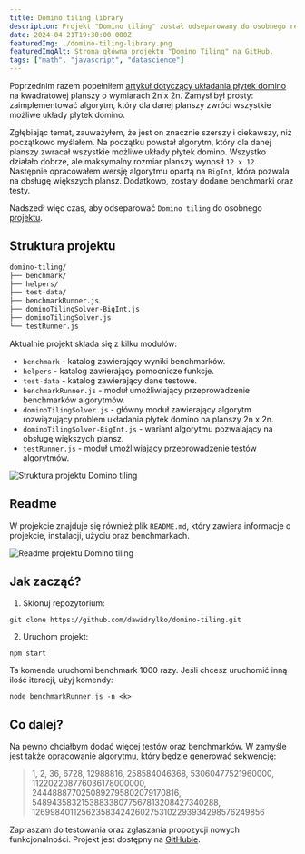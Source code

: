 ```yaml
---
title: Domino tiling library
description: Projekt "Domino tiling" został odseparowany do osobnego repozytorium na GitHubie. Znajdziesz tam algorytmy, benchmarki oraz testy. Zapraszam do testowania oraz zgłaszania propozycji nowych funkcjonalności.
date: 2024-04-21T19:30:00.000Z
featuredImg: ./domino-tiling-library.png
featuredImgAlt: Strona główna projektu "Domino Tiling" na GitHub.
tags: ["math", "javascript", "datascience"]
---
```


Poprzednim razem popełniłem [artykuł dotyczący układania płytek domino](/domino-tiling) na kwadratowej planszy o wymiarach 2n x 2n. Zamysł był prosty: zaimplementować algorytm, który dla danej planszy zwróci wszystkie możliwe układy płytek domino.

Zgłębiając temat, zauważyłem, że jest on znacznie szerszy i ciekawszy, niż początkowo myślałem. Na początku powstał algorytm, który dla danej planszy zwracał wszystkie możliwe układy płytek domino. Wszystko działało dobrze, ale maksymalny rozmiar planszy wynosił `12 x 12`. Następnie opracowałem wersję algorytmu opartą na `BigInt`, która pozwala na obsługę większych plansz. Dodatkowo, zostały dodane benchmarki oraz testy.

Nadszedł więc czas, aby odseparować `Domino tiling` do osobnego [projektu](https://github.com/dawidrylko/domino-tiling).

## Struktura projektu

```bash
domino-tiling/
├── benchmark/
├── helpers/
├── test-data/
├── benchmarkRunner.js
├── dominoTilingSolver-BigInt.js
├── dominoTilingSolver.js
└── testRunner.js
```

Aktualnie projekt składa się z kilku modułów:
- `benchmark` - katalog zawierający wyniki benchmarków.
- `helpers` - katalog zawierający pomocnicze funkcje.
- `test-data` - katalog zawierający dane testowe.
- `benchmarkRunner.js` - moduł umożliwiający przeprowadzenie benchmarków algorytmów.
- `dominoTilingSolver.js` - główny moduł zawierający algorytm rozwiązujący problem układania płytek domino na planszy 2n x 2n.
- `dominoTilingSolver-BigInt.js` - wariant algorytmu pozwalający na obsługę większych plansz.
- `testRunner.js` - moduł umożliwiający przeprowadzenie testów algorytmów.

![Struktura projektu Domino tiling](./domino-tiling-library-structure.png)

## Readme

W projekcie znajduje się również plik `README.md`, który zawiera informacje o projekcie, instalacji, użyciu oraz benchmarkach.

![Readme projektu Domino tiling](./domino-tiling-library-readme.png)

## Jak zacząć?

1. Sklonuj repozytorium:

```
git clone https://github.com/dawidrylko/domino-tiling.git
```

2. Uruchom projekt:

```
npm start
```

Ta komenda uruchomi benchmark 1000 razy. Jeśli chcesz uruchomić inną ilość iteracji, użyj komendy:

```
node benchmarkRunner.js -n <k>
```

## Co dalej?

Na pewno chciałbym dodać więcej testów oraz benchmarków. W zamyśle jest także opracowanie algorytmu, który będzie generować sekwencję:

> 1, 2, 36, 6728, 12988816, 258584046368, 53060477521960000, 112202208776036178000000, 2444888770250892795802079170816, 548943583215388338077567813208427340288, 1269984011256235834242602753102293934298576249856

Zapraszam do testowania oraz zgłaszania propozycji nowych funkcjonalności. Projekt jest dostępny na [GitHubie](https://github.com/dawidrylko/domino-tiling).
